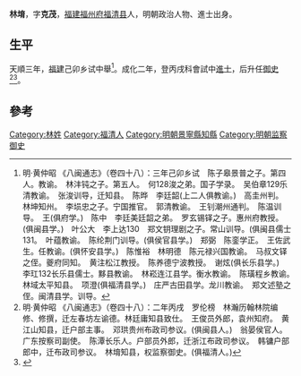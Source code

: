 '''林堉'''，字'''克茂'''，[[福建|福建]][[福州府|福州府]][[福清县|福清县]]人，明朝政治人物、進士出身。

== 生平 ==
天順三年，[[福建|福建]]己卯乡试中舉<ref>明·黄仲昭 《八闽通志》（卷四十八）：三年己卯乡试　陈子皋景普之子。第四人。教谕。　林沣钝之子。第五人。　何128浚之弟。国子学录。　吴伯章129乐清教谕。　张浚训导，迁知县。　陈晔　李廷韶(上二人俱教谕。)　高圭州判。　林坤知州。　李埙忠之子。宁国推官。　郭清教谕。　王钊潮州通判。　陈温训导。　王(俱府学。)　陈中　李廷美廷韶之弟。　罗玄锡铎之子。惠州府教授。(俱闽县学。)　叶公大　李上达130　郑文钥理剧之子。常山训导。(俱闽县儒士131。　叶蕴教谕。　陈纶荆门训导。(俱侯官县学。)　郑弼　陈銮学正。　王佐武生。任教谕。(俱怀安县学。)　陈惟裕　林明德　陈元禄兴国教谕。　马叔文铎之侄。夔府同知。　黄注松江教授。　陈养德宁波教授。　谢炫(俱长乐县学。)　李玒132长乐县儒士。黟县教谕。　林崧连江县学。衡水教谕。　陈璜程乡教谕。　林域太平知县。　项澄(俱福清县学。)　庄严古田县学。龙川教谕。　郑文述塾之侄。闽清县学。训导。</ref>。成化二年，登丙戌科會試中[[進士|進士]]，后升任[[御史|御史]]<ref>明·黄仲昭 《八闽通志》（卷四十八）：二年丙戌　罗伦榜　林瀚历翰林院编修、修撰，迁左春坊左谕德。林廷庸知县致仕。　王俊员外郎，袁州知府。　黄江山知县，迁户部主事。　邓珙贵州布政司参议。(俱闽县人。)　翁晏侯官人。广东按察司副使。　陈潭长乐人。户部员外郎，迁浙江布政司参议。　韩镛户部郎中，迁布政司参议。　林堉知县，权监察御史。(俱福清人。)</ref><ref>{{cite web|title=《福州府志（清·乾隆）》选举四|url=http://www.fzdqw.com/ShowText.asp?ToBook=1411&index=96&|publisher=福州地情网|accessdate=2014-05-04|deadurl=yes|archiveurl=https://web.archive.org/web/20140504191714/http://www.fzdqw.com/ShowText.asp?ToBook=1411&index=96&|archivedate=2014-05-04}}</ref>。

==參考==
{{reflist}}

{{start box}}
{{s-off}}
{{s-before|[[王讓_(泰州)|王讓]]}}
{{s-title|明朝景寧縣知縣|1469年－成化年間}}
{{s-after|[[鄭欽_(成化進士)|鄭欽]]}}
{{end box}}

{{成化二年丙戌科殿試金榜}}

{{Authority control}}

{{DEFAULTSORT:}}
[[Category:林姓|Category:林姓]]
[[Category:福清人|Category:福清人]]
[[Category:明朝景寧縣知縣|Category:明朝景寧縣知縣]]
[[Category:明朝监察御史|Category:明朝监察御史]]


{{明朝人物小作品}}